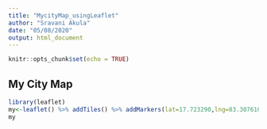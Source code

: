 ```yaml
---
title: "MycityMap_usingLeaflet"
author: "Sravani Akula"
date: "05/08/2020"
output: html_document
---
```


```r
knitr::opts_chunk$set(echo = TRUE)
```

## My City Map


```r
library(leaflet)
my<-leaflet() %>% addTiles() %>% addMarkers(lat=17.723290,lng=83.307610,popup="my city")
my
```

